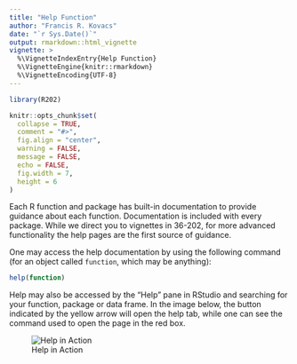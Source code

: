 ```yaml
---
title: "Help Function"
author: "Francis R. Kovacs"
date: "`r Sys.Date()`"
output: rmarkdown::html_vignette
vignette: >
  %\VignetteIndexEntry{Help Function}
  %\VignetteEngine{knitr::rmarkdown}
  %\VignetteEncoding{UTF-8}
---
```


```r
library(R202)

knitr::opts_chunk$set(
  collapse = TRUE,
  comment = "#>",
  fig.align = "center",
  warning = FALSE,
  message = FALSE,
  echo = FALSE,
  fig.width = 7,
  height = 6
)
```

Each R function and package has built-in documentation to provide guidance about each function. Documentation is included with every package. While we direct you to vignettes in 36-202, for more advanced functionality the help pages are the first source of guidance. 

One may access the help documentation by using the following command (for an object called `function`, which may be anything):

```r
help(function)
```

Help may also be accessed by the "Help" pane in RStudio and searching for your function, package or data frame. In the image below, the button indicated by the yellow arrow will open the help tab, while one can see the command used to open the page in the red box. 

![Help in Action](help_files/help_image.png)



